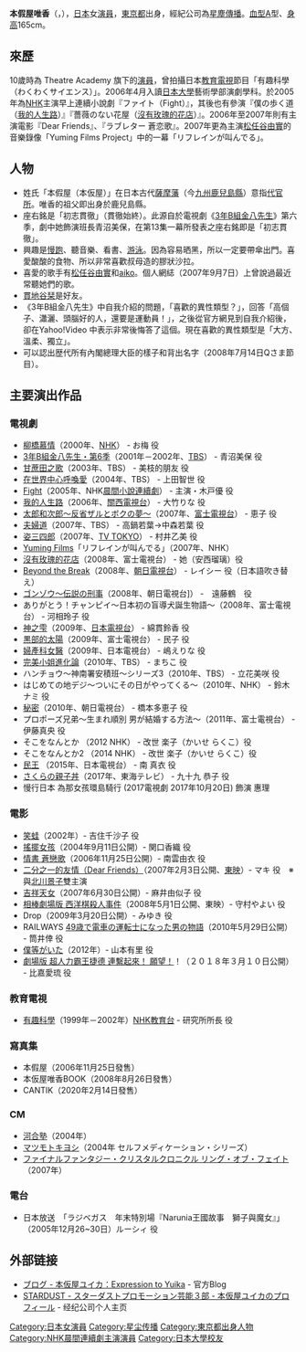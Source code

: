 {{noteTA
|T=zh-cn:本仮屋唯佳;zh-tw:本假屋唯香;
|G1=JP Show
|1=zh-cn:本仮屋唯佳;zh-tw:本假屋唯香;
}}
{{藝人
|姓名 = 本假屋唯香
|類型 = 女演員
|圖片 = 
|圖片名稱 =
|外文名 = 本仮屋 ユイカ
|外文 = ja
|英文名 = Yuika Motokariya
|綽號 =  
|出生日期 = {{birth date and age|1987|9|8}}
|逝世 =
|出生地點 = {{JPN}}[[東京都|東京都]][[目黑區|目黑區]]
|國籍 = {{JPN}}
|樂器 =
|職業 = 演員
|語言 = [[日語|日語]]、[[英語|英語]]
|教育程度 = [[日本大学|日本大学]]藝術學部演劇學系
|活躍年代 = 2005年至今
|經紀公司 = [[星塵傳播|星塵傳播]]
|相關團體 =
|網站 = http://motokari.jp
}}
{{japanese|japanese=本仮屋 ユイカ|kana=もとかりや ゆいか|romaji=Motokariya Yuika}}
'''本假屋唯香'''（{{lang-ja|'''本仮屋 ユイカ'''}}，{{bd|1987年|9月8日|catIdx=Motokariya Yuika}}），[[日本|日本]]女[[演員|演員]]，[[東京都|東京都]]出身，經紀公司為[[星塵傳播|星塵傳播]]。[[血型|血型]]A型、[[身高|身高]]165cm。

== 來歷 ==
10歲時為 Theatre Academy 旗下的[[演員|演員]]，曾拍攝日本[[教育電視|教育電視]]節目「有趣科學（わくわくサイエンス）」。2006年4月入讀[[日本大學|日本大學]]藝術學部演劇學科。於2005年為[[NHK|NHK]]主演早上連續小說劇『ファイト（Fight）』，其後也有參演『僕の歩く道（[[我的人生路|我的人生路]]）』『薔薇のない花屋（[[沒有玫瑰的花店|沒有玫瑰的花店]]）』。2006年至2007年則有主演電影『Dear Friends』、『ラブレター 蒼恋歌』。2007年更為主演[[松任谷由實|松任谷由實]]的音樂錄像「Yuming Films Project」中的一幕「リフレインが叫んでる」。

== 人物 ==
* 姓氏「本假屋（本仮屋）」在日本古代[[薩摩藩|薩摩藩]]（今[[九州_(日本)|九州]][[鹿兒島縣|鹿兒島縣]]）意指[[代官所|代官所]]。唯香的祖父即出身於鹿兒島縣。
* 座右銘是「初志貫徹」（貫徹始終）。此源自於電視劇《[[3年B組金八先生|3年B組金八先生]]》第六季，劇中她飾演班長青沼美保，在第13集一幕所發表之座右銘即是「初志貫徹」。
* 興趣是[[慢跑|慢跑]]、聽音樂、看書、[[游泳|游泳]]。因為容易晒黑，所以一定要帶傘出門。喜愛酸酸的食物、所以非常喜歡叔母造的膠狀沙拉。
* 喜愛的歌手有[[松任谷由實|松任谷由實]]和[[aiko|aiko]]。個人網綕（2007年9月7日）上曾說過最近常聽她們的歌。
* [[貫地谷栞|貫地谷栞]]是好友。
* 《3年B組金八先生》中自我介紹的問題，「喜歡的異性類型？」，回答「高個子、瀟灑、頭腦好的人，還要是運動員！」，之後從官方網見到自我介紹後，卻在Yahoo!Video 中表示非常後悔答了這個。現在喜歡的異性類型是「大方、溫柔、獨立」。
* 可以認出歴代所有內閣總理大臣的樣子和背出名字（2008年7月14日Qさま節目）。

== 主要演出作品 ==
=== 電視劇 ===
*[[柳橋慕情|柳橋慕情]]（2000年、[[NHK|NHK]]） - お梅 役
*[[3年B組金八先生|3年B組金八先生・第6季]]（2001年－2002年、[[東京放送|TBS]]） - 青沼美保 役
*[[甘蔗田之歌|甘蔗田之歌]]（2003年、TBS） - 美枝的朋友 役
*[[在世界中心呼喚愛|在世界中心呼喚愛]]（2004年、TBS） - 上田智世 役
*[[Fight(電視劇)|Fight]]（2005年、NHK[[晨間小說連續劇|晨間小說連續劇]]） - 主演・木戸優 役　
*[[我的人生路|我的人生路]]（2006年、[[關西電視台|關西電視台]]） - 大竹りな 役
*[[太郎和次郎〜反省ザルとボクの夢〜|太郎和次郎〜反省ザルとボクの夢〜]]（2007年、[[富士電視台|富士電視台]]） - 恵子 役
*[[夫婦道|夫婦道]]（2007年、TBS） - 高鍋若葉→中森若葉 役
*[[姿三四郎|姿三四郎]]（2007年、[[テレビ東京|TV TOKYO]]） - 村井乙美 役
*[[Yuming_Films|Yuming Films]]「リフレインが叫んでる」（2007年、NHK）
*[[沒有玫瑰的花店|沒有玫瑰的花店]]（2008年、富士電視台） - 她（安西瑠璃）役
*[[Beyond_the_Break|Beyond the Break]]（2008年、[[朝日電視台|朝日電視台]]） - レイシー 役（日本語吹き替え）
*[[ゴンゾウ～伝説の刑事|ゴンゾウ～伝説の刑事]]（2008年、朝日電視台]） -　遠藤鶴　役
*ありがとう！チャンピイ～日本初の盲導犬誕生物語～（2008年、富士電視台） - 河相玲子 役
*[[神之雫|神之雫]]（2009年、[[日本電視台|日本電視台]]） - 綿貫鈴香 役
*[[黒部的太陽|黒部的太陽]]（2009年、富士電視台） - 民子 役
*[[婦產科女醫|婦產科女醫]]（2009年、日本電視台） - 嶋えりな 役
*[[完美小姐進化論|完美小姐進化論]]（2010年、TBS） - まちこ 役
*ハンチョウ〜神南署安積班〜シリーズ3（2010年、TBS） - 立花美咲 役
*はじめての地デジ〜ついにその日がやってくる〜（2010年、NHK） - 鈴木ナミ 役
*[[秘密_(小说)#電視劇|秘密]]（2010年、朝日電視台） - 橋本多恵子 役
*プロポーズ兄弟〜生まれ順別 男が結婚する方法〜（2011年、富士電視台） - 伊藤真央 役
*そこをなんとか （2012 NHK） - 改世 楽子（かいせ らくこ）役
*そこをなんとか2 （2014 NHK） - 改世 楽子（かいせ らくこ）役
*[[民王|民王]] （2015年、日本電視台）  -  南 真衣 役
*[[さくらの親子丼|さくらの親子丼]]（2017年、東海テレビ） -  九十九 恭子 役
*慢行日本 為那女孩環島騎行 (2017電視劇 2017年10月20日) 飾演 惠理

=== 電影 ===
*[[笑蛙|笑蛙]]（2002年）- 吉住千沙子 役
*[[搖擺女孩|搖擺女孩]]（2004年9月11日公開）- 関口香織 役
*[[情書_蒼戀歌|情書 蒼戀歌]]（2006年11月25日公開）- 南雲由衣 役
*[[二分之一的友情|二分之一的友情（Dear Friends）]]（2007年2月3日公開、[[東映|東映]]）- マキ 役　※與[[北川景子|北川景子]]雙主演
*[[吉祥天女|吉祥天女]]（2007年6月30日公開）- 麻井由似子 役
*[[相棒劇場版_西洋棋殺人事件|相棒劇場版 西洋棋殺人事件]]（2008年5月1日公開、東映）- 守村やよい 役
*Drop（2009年3月20日公開）- みゆき 役
*RAILWAYS [[RAILWAYS_在49歲成為電車司機男子的故事|49歳で電車の運転士になった男の物語]]（2010年5月29日公開） - 筒井倖 役
*[[我們的存在|僕等がいた]]（2012年）- 山本有里 役
*[[劇場版_超人力霸王捷德_連繫起來！_願望！！|劇場版 超人力霸王捷德 連繫起來！ 願望！]]！（２０１８年３月１０日公開） - 比嘉愛琉 役

=== 教育電視 ===
*[[有趣科學(日本教育電視)|有趣科學]]（1999年－2002年）[[NHK教育|NHK教育台]] - 研究所所長 役

=== 寫真集 ===
*本假屋（2006年11月25日發售）
*本仮屋唯香BOOK（2008年8月26日發售）
*CANTIK（2020年2月14日發售）

=== CM ===
*[[河合塾|河合塾]]（2004年）
*[[マツモトキヨシ|マツモトキヨシ]]（2004年 セルフメディケーション・シリーズ）
*[[ファイナルファンタジー・クリスタルクロニクル_リング・オブ・フェイト|ファイナルファンタジー・クリスタルクロニクル リング・オブ・フェイト]]（2007年）

=== 電台 ===
*日本放送　「ラジベガス　年末特別場『Narunia王國故事　獅子與魔女』」（2005年12月26~30日）ルーシィ 役

== 外部链接 ==
* [http://motokari.jp/blog/ ブログ - 本仮屋ユイカ：Expression to Yuika] {{Wayback|url=http://motokari.jp/blog/ |date=20151012014226 }} - 官方Blog
* [http://www.stardust.co.jp/section3/profile/motokariyayuika.html STARDUST - スターダストプロモーション芸能３部 - 本仮屋ユイカのプロフィール] {{Wayback|url=http://www.stardust.co.jp/section3/profile/motokariyayuika.html |date=20180707202306 }} - 经纪公司个人主页

{{連續電視小說主演演員}}
{{DEFAULTSORT:Motokariya Yuika}}
[[Category:日本女演員|Category:日本女演員]]
[[Category:星尘传播|Category:星尘传播]]
[[Category:東京都出身人物|Category:東京都出身人物]]
[[Category:NHK晨間連續劇主演演員|Category:NHK晨間連續劇主演演員]]
[[Category:日本大學校友|Category:日本大學校友]]